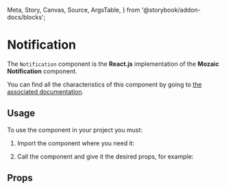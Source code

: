   Meta,
  Story,
  Canvas,
  Source,
  ArgsTable,
} from '@storybook/addon-docs/blocks';

<Meta title="Notification" component={Notification} />

# Notification

The `Notification` component is the **React.js** implementation of the **Mozaic Notification** component.

You can find all the characteristics of this component by going to [the associated documentation](https://mozaic.adeo.cloud/Components/Notification/).

## Usage

To use the component in your project you must:

1. Import the component where you need it:

<Source
  language="javascript"
  code="import { Notification } from 'bigfish-wms--mozaic-react';"
/>

2. Call the component and give it the desired props, for example:

<Canvas withSource="open">
  <Story id="notification--controls" />
</Canvas>


## Props

<ArgsTable of={Notification} />
